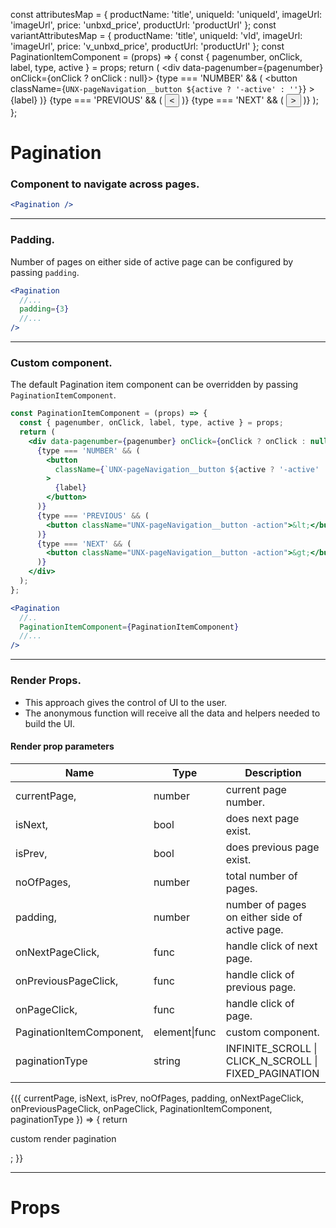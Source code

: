 
const attributesMap = {
  productName: 'title',
  uniqueId: 'uniqueId',
  imageUrl: 'imageUrl',
  price: 'unbxd_price',
  productUrl: 'productUrl'
};
const variantAttributesMap = {
  productName: 'title',
  uniqueId: 'vId',
  imageUrl: 'imageUrl',
  price: 'v_unbxd_price',
  productUrl: 'productUrl'
};
const PaginationItemComponent = (props) => {
  const { pagenumber, onClick, label, type, active } = props;
  return (
    <div data-pagenumber={pagenumber} onClick={onClick ? onClick : null}>
      {type === 'NUMBER' && (
        <button
          className={`UNX-pageNavigation__button ${active ? '-active' : ''}`}
        >
          {label}
        </button>
      )}
      {type === 'PREVIOUS' && (
        <button className="UNX-pageNavigation__button -action">&lt;</button>
      )}
      {type === 'NEXT' && (
        <button className="UNX-pageNavigation__button -action">&gt;</button>
      )}
    </div>
  );
};

<Meta title="Pagination" component={Pagination} />

# Pagination

### Component to navigate across pages.

```jsx
<Pagination />
```

<Preview>
  <Story name="default">
    <UnbxdSearchWrapper
      siteKey="wildearthclone-neto-com-au808941566310465"
      apiKey="e6959ae0b643d51b565dc3e01bf41ec1"
    >
      <Pagination />
      <Products
        attributesMap={attributesMap}
        showVariants={true}
        variantAttributesMap={variantAttributesMap}
      />
      <div className="hidden">
        <SearchBox defaultSearch={'shoes'} />
      </div>
    </UnbxdSearchWrapper>
  </Story>
</Preview>

---

### Padding.

Number of pages on either side of active page can be configured by passing `padding`.

```jsx
<Pagination
  //...
  padding={3}
  //...
/>
```

<Preview>
  <Story name="with padding">
    <UnbxdSearchWrapper
      siteKey="wildearthclone-neto-com-au808941566310465"
      apiKey="e6959ae0b643d51b565dc3e01bf41ec1"
    >
      <Pagination padding={3} />
      <Products
        attributesMap={attributesMap}
        showVariants={true}
        variantAttributesMap={variantAttributesMap}
      />
      <div className="hidden">
        <SearchBox defaultSearch={'shoes'} />
      </div>
    </UnbxdSearchWrapper>
  </Story>
</Preview>

---

### Custom component.

The default Pagination item component can be overridden by passing `PaginationItemComponent`.

```jsx
const PaginationItemComponent = (props) => {
  const { pagenumber, onClick, label, type, active } = props;
  return (
    <div data-pagenumber={pagenumber} onClick={onClick ? onClick : null}>
      {type === 'NUMBER' && (
        <button
          className={`UNX-pageNavigation__button ${active ? '-active' : ''}`}
        >
          {label}
        </button>
      )}
      {type === 'PREVIOUS' && (
        <button className="UNX-pageNavigation__button -action">&lt;</button>
      )}
      {type === 'NEXT' && (
        <button className="UNX-pageNavigation__button -action">&gt;</button>
      )}
    </div>
  );
};
```

```jsx
<Pagination
  //..
  PaginationItemComponent={PaginationItemComponent}
  //...
/>
```

<Preview>
  <Story name="with custom component">
    <UnbxdSearchWrapper
      siteKey="wildearthclone-neto-com-au808941566310465"
      apiKey="e6959ae0b643d51b565dc3e01bf41ec1"
    >
      <Pagination PaginationItemComponent={PaginationItemComponent} />
      <Products
        attributesMap={attributesMap}
        showVariants={true}
        variantAttributesMap={variantAttributesMap}
      />
      <div className="hidden">
        <SearchBox defaultSearch={'shoes'} />
      </div>
    </UnbxdSearchWrapper>
  </Story>
</Preview>

---

### Render Props.

- This approach gives the control of UI to the user.
- The anonymous function will receive all the data and helpers needed to build the UI.

#### Render prop parameters

| Name                     | Type          | Description                                           |
| ------------------------ | ------------- | ----------------------------------------------------- |
| currentPage,             | number        | current page number.                                  |
| isNext,                  | bool          | does next page exist.                                 |
| isPrev,                  | bool          | does previous page exist.                             |
| noOfPages,               | number        | total number of pages.                                |
| padding,                 | number        | number of pages on either side of active page.        |
| onNextPageClick,         | func          | handle click of next page.                            |
| onPreviousPageClick,     | func          | handle click of previous page.                        |
| onPageClick,             | func          | handle click of page.                                 |
| PaginationItemComponent, | element\|func | custom component.                                     |
| paginationType           | string        | INFINITE_SCROLL \| CLICK_N_SCROLL \| FIXED_PAGINATION |

<Preview>
  <Story name="with render props">
    <UnbxdSearchWrapper
      siteKey="wildearthclone-neto-com-au808941566310465"
      apiKey="e6959ae0b643d51b565dc3e01bf41ec1"
    >
      <Pagination>
        {({
          currentPage,
          isNext,
          isPrev,
          noOfPages,
          padding,
          onNextPageClick,
          onPreviousPageClick,
          onPageClick,
          PaginationItemComponent,
          paginationType
        }) => {
          return <p>custom render pagination</p>;
        }}
      </Pagination>
      <Products
        attributesMap={attributesMap}
        showVariants={true}
        variantAttributesMap={variantAttributesMap}
      />
      <div className="hidden">
        <SearchBox defaultSearch={'shoes'} />
      </div>
    </UnbxdSearchWrapper>
  </Story>
</Preview>

---

# Props

<Props of={Pagination} />
